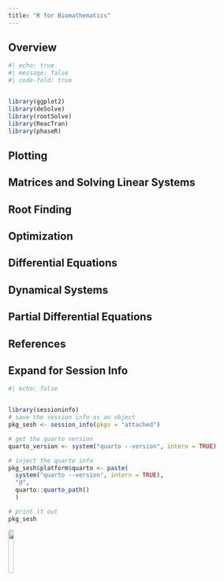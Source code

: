 ```yaml
---
title: "R for Biomathematics"
---
```


## Overview


```r
#| echo: true
#| message: false
#| code-fold: true


library(ggplot2)
library(deSolve)
library(rootSolve)
library(ReacTran)
library(phaseR)
```


## Plotting 



## Matrices and Solving Linear Systems




## Root Finding



## Optimization



## Differential Equations



## Dynamical Systems



## Partial Differential Equations




## References

::: {#refs}
:::


:::{.callout-tip collapse="true"}
## Expand for Session Info
```r
#| echo: false


library(sessioninfo)
# save the session info as an object
pkg_sesh <- session_info(pkgs = "attached")

# get the quarto version
quarto_version <- system("quarto --version", intern = TRUE)

# inject the quarto info
pkg_sesh$platform$quarto <- paste(
  system("quarto --version", intern = TRUE), 
  "@", 
  quarto::quarto_path()
  )

# print it out
pkg_sesh
```

:::


[![](http://mirrors.creativecommons.org/presskit/buttons/88x31/png/by-nc-sa.png?raw=1){fig-align="left" width=15%}](https://creativecommons.org/licenses/by-nc-sa/4.0/legalcode)
